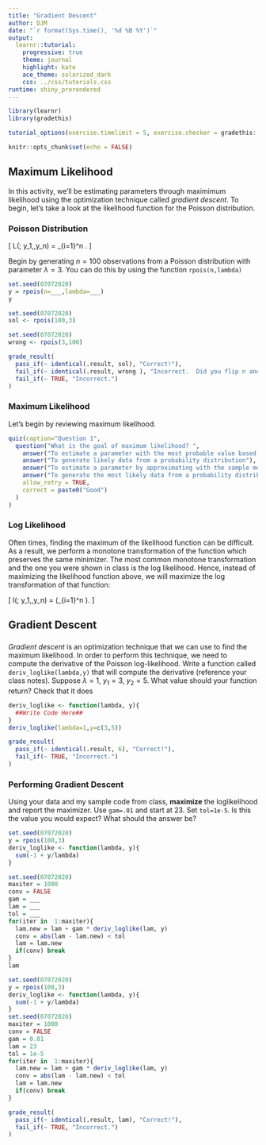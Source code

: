 ```yaml
---
title: "Gradient Descent"
author: DJM
date: "`r format(Sys.time(), '%d %B %Y')`"
output: 
  learnr::tutorial:
    progressive: true
    theme: journal
    highlight: kate
    ace_theme: solarized_dark
    css: ../css/tutorials.css
runtime: shiny_prerendered
---
```


<!--
Derived from IU Stat 432 ic6.Rmd
css: "/css/tutorials.css"
-->

```r
library(learnr)
library(gradethis)

tutorial_options(exercise.timelimit = 5, exercise.checker = gradethis::grade_learnr)

knitr::opts_chunk$set(echo = FALSE)
```

## Maximum Likelihood

In this activity, we'll be estimating parameters through maximimum likelihood using the optimization technique called *gradient descent*. To begin, let's take a look at the likelihood function for the Poisson distribution.

### Poisson Distribution

\[
L(\lambda ; y_1,\ldots,y_n) = \prod_{i=1}^n \frac{\lambda^{y_i}\exp(-\lambda)}{y_i!}.
\]

Begin by generating $n=100$ observations from a Poisson distribution with parameter $\lambda=3$.  You can do this by using the function `rpois(n,lambda)`

```r
set.seed(07072020)
y = rpois(n=___,lambda=___)
y
```

```r
set.seed(07072020)
sol <- rpois(100,3)

set.seed(07072020)
wrong <- rpois(3,100)

grade_result(
  pass_if(~ identical(.result, sol), "Correct!"),
  fail_if(~ identical(.result, wrong ), "Incorrect.  Did you flip n and lambda?"),
  fail_if(~ TRUE, "Incorrect.")
)
```

### Maximum Likelihood

Let's begin by reviewing maximum likelihood.

```r
quiz(caption="Question 1",
  question("What is the goal of maximum likelihood? ",
    answer("To estimate a parameter with the most probable value based on the observed data.", correct=TRUE),
    answer("To generate likely data from a probability distribution"),
    answer("To estimate a parameter by approximating with the sample mean"),
    answer("To generate the most likely data from a probability distribution"),
    allow_retry = TRUE,
    correct = paste0("Good")
  )
)
```

### Log Likelihood

Often times, finding the maximum of the likelihood function can be difficult.  As a result, we perform a monotone transformation of the function which preserves the same minimizer.  The most common monotone transformation and the one you were shown in class is the log likelihood.  Hence, instead of maximizing the likelihood function above, we will maximize the log transformation of that function:

\[
l(\lambda ; y_1,\ldots,y_n) = \log \Big(\prod_{i=1}^n \frac{\lambda^{y_i}\exp(-\lambda)}{y_i!}\Big).
\]

## Gradient Descent

###

*Gradient descent* is an optimization technique that we can use to find the maximum likelihood.  In order to perform this technique, we need to compute the derivative of the Poisson log-likelihood.  Write a function called `deriv_loglike(lambda,y)` that will compute the derivative (reference your class notes).  Suppose $\lambda=1$, $y_1=3$, $y_2=5$. What value should your function return? Check that it does

```r
deriv_loglike <- function(lambda, y){
  ##Write Code Here##
}
deriv_loglike(lambda=1,y=c(3,5))
```

```r
grade_result(
  pass_if(~ identical(.result, 6), "Correct!"),
  fail_if(~ TRUE, "Incorrect.")
)
```

### Performing Gradient Descent

Using your data and my sample code from class, __maximize__ the loglikelihood and report the maximizer. Use `gam=.01` and start at 23. Set `tol=1e-5`. Is this the value you would expect? What should the answer be?



```r
set.seed(07072020)
y = rpois(100,3)
deriv_loglike <- function(lambda, y){
  sum(-1 + y/lambda)
}
```

```r
set.seed(07072020)
maxiter = 1000
conv = FALSE
gam = ___
lam = ___
tol = ___
for(iter in  1:maxiter){
  lam.new = lam + gam * deriv_loglike(lam, y)
  conv = abs(lam - lam.new) < tol
  lam = lam.new
  if(conv) break
}
lam
```

```r
set.seed(07072020)
y = rpois(100,3)
deriv_loglike <- function(lambda, y){
  sum(-1 + y/lambda)
}
set.seed(07072020)
maxiter = 1000
conv = FALSE
gam = 0.01
lam = 23
tol = 1e-5
for(iter in  1:maxiter){
  lam.new = lam + gam * deriv_loglike(lam, y)
  conv = abs(lam - lam.new) < tol
  lam = lam.new
  if(conv) break
}

grade_result(
  pass_if(~ identical(.result, lam), "Correct!"),
  fail_if(~ TRUE, "Incorrect.")
)
```

